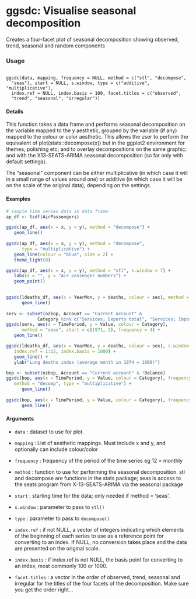 ggsdc: Visualise seasonal decomposition
==============================================

Creates a four-facet plot of seasonal decomposition showing observed, trend, seasonal and random components

### Usage
<pre><code>
ggsdc(data, mapping, frequency = NULL, method = c("stl", "decompose",
  "seas"), start = NULL, s.window, type = c("additive", "multiplicative"),
  index.ref = NULL, index.basis = 100, facet.titles = c("observed",
  "trend", "seasonal", "irregular"))
</code></pre>

#### Details


This function takes a data frame and performs seasonal decomposition on the variable mapped to the y aesthetic, grouped by the variable (if any) mapped to the colour or color aesthetic. This allows the user to perform the equivalent of plot(stats::decompose(x)) but in the ggplot2 environment for themes, polishing etc; and to overlay decompositions on the same graphic; and with the X13-SEATS-ARIMA seasonal decomposition (so far only with default settings).

The "seasonal" component can be either multiplicative (in which case it will in a small range of values around one) or additive (in which case it will be on the scale of the original data), depending on the settings.


#### Examples
```{r}


# sample time series data in data frame
ap_df <- tsdf(AirPassengers)

ggsdc(ap_df, aes(x = x, y = y), method = "decompose") +
   geom_line()
   
ggsdc(ap_df, aes(x = x, y = y), method = "decompose", 
      type = "multiplicative") +
   geom_line(colour = "blue", size = 2) +
   theme_light(8)

ggsdc(ap_df, aes(x = x, y = y), method = "stl", s.window = 7) +
   labs(x = "", y = "Air passenger numbers") +
   geom_point()
   
```

```{r}
ggsdc(ldeaths_df, aes(x = YearMon, y = deaths, colour = sex), method = "seas") +
      geom_line()
      
serv <- subset(nzbop, Account == "Current account" & 
            Category %in% c("Services; Exports total", "Services; Imports total"))
ggsdc(serv, aes(x = TimePeriod, y = Value, colour = Category),
      method = "seas", start = c(1971, 2), frequency = 4) +
   geom_line()
```

```{r}
ggsdc(ldeaths_df, aes(x = YearMon, y = deaths, colour = sex), s.window = 7, 
   index.ref = 1:12, index.basis = 1000) +
   geom_line() +
   ylab("Lung deaths index (average month in 1974 = 1000)")
```

```{r}      
bop <- subset(nzbop, Account == "Current account" & !Balance)
ggsdc(bop, aes(x = TimePeriod, y = Value, colour = Category), frequency = 4, 
   method = "decomp", type = "multiplicative") +
      geom_line() 
      
ggsdc(bop, aes(x = TimePeriod, y = Value, colour = Category), frequency = 4, s.window = 7) +
      geom_line() 

```

####	Arguments	 	
* ``	data	`` : 	dataset to use for plot.
			
* ``	mapping	`` : 	List of aesthetic mappings. Must include x and y, and optionally can include colour/color
			
* ``	frequency	`` : 	frequency of the period of the time series eg 12 = monthly
			
* ``	method	`` : 	function to use for performing the seasonal decomposition. stl and decompose are functions in the stats package; seas is access to the seats program from X-13-SEATS-ARIMA via the seasonal package
			
* ``	start	`` : 	starting time for the data; only needed if method = 'seas'.
			
* ``	s.window	`` : 	parameter to pass to ``stl()``
			
* ``	type	`` : 	parameter to pass to ``decompose()``
			
* ``	index.ref	`` : 	if not NULL, a vector of integers indicating which elements of the beginning of each series to use as a reference point for converting to an index. If NULL, no conversion takes place and the data are presented on the original scale.
			
* ``	index.basis	`` : 	if index.ref is not NULL, the basis point for converting to an index, most commonly 100 or 1000. 
			
* ``	facet.titles	`` : 	a vector in the order of observed, trend, seasonal and irregular for the titles of the four facets of the decomposition. Make sure you get the order right...
			

